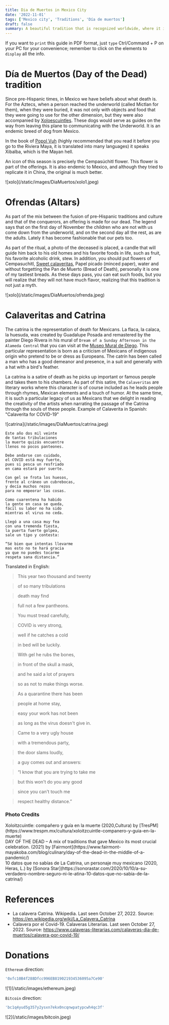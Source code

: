 ```yaml
---
title: Dia de Muertos in Mexico City
date: '2022-11-01'
tags: ['Mexico city', 'Traditions', 'Día de muertos']
draft: false
summary: A beautiful tradition that is recognized worldwide, where it is a must not to come to Mexico.
---
```


If you want to `print` this guide in PDF format, just `type` Ctrl/Command + P on your PC for your convenience; remember to click on the elements to `display` all the info.

# Día de Muertos (Day of the Dead) tradition

Since pre-Hispanic times, in Mexico we have beliefs about what death is. For the Aztecs, when a person reached the underworld (called Mictlan for them), when they were buried, it was not only with objects and food that they were going to use for the other dimension,
but they were also accompanied by [Xoloescuintles](https://www.nationalgeographic.com/history/article/hairless-dog-mexico-xolo-xoloitzcuintli-Aztec#:~:text=Sometimes%20known%20as%20the%20Mexican,%2C%20and%20itzcuintli%2C%20or%20dog.).
These dogs would serve as guides on the way from leaving this plane to communicating with the Underworld. It is an endemic breed of dog from Mexico.

In the book of [Popol Vuh](https://www.mesoweb.com/publications/Christenson/PopolVuh.pdf) (highly recommended that you read it before you go to the Riviera Maya, it is translated into many languages) it speaks Xibalba, which is the Mayan hell.

An icon of this season is precisely the Cempasúchitl flower. This flower is part of the offerings. It is also endemic to Mexico, and although they tried to replicate it in China, the original is much better.

<div>![xolo](/static/images/DiaMuertos/xolo1.jpeg)</div>

# Ofrendas (Altars)

As part of the mix between the fusion of pre-Hispanic traditions and culture and that of the conquerors, an offering is made for our dead.
The legend says that on the first day of November the children who are not with us come down from the underworld, and on the second day all the rest, as are the adults. Lately it has become fashionable that our pets too.

As part of the ritual, a photo of the deceased is placed, a candle that will guide him back to his old homes and his favorite foods in life, such as fruit, his favorite alcoholic drink, stew. In addition, you should put flowers of
Cempasuchitl, [Sweet calaveritas](https://us.kiwilimon.com/recipe/desserts/sugar-skulls), Papel picado (minced paper), water and without forgetting the Pan de Muerto (Bread of Death), personally it is one of my tastiest breads. As these days pass, you can eat such foods, but you will realize that they will not have much flavor, realizing that this tradition is not just a myth.

<div>![xolo](/static/images/DiaMuertos/ofrenda.jpeg)</div>

# Calaveritas and Catrina

The catrina is the representation of death for Mexicans. La flaca, la calaca, la huesuda, was created by Guadalupe Posada and remastered by the painter Diego Rivera in his mural of `Dream of a Sunday Afternoon in the Alameda Central` that you can visit at the [Museo Mural de Diego](/blog/diegoNFrida).
This particular representation is born as a criticism of Mexicans of indigenous origin who pretend to be or dress as Europeans. The catrín has been called a man who has a good demeanor and presence, in a suit and generally with a hat with a bird's feather.

La catrina is a satire of death as he picks up important or famous people and takes them to his chambers. As part of this satire, the `Calaveritas` are literary works where this character is of course included as he leads people through rhymes, Mexican elements and a touch of humor.
At the same time, it is such a particular legacy of us as Mexicans that we delight in reading the creativity of the artists when narrating the passage of the Catrina through the souls of these people. Example of Calaverita in Spanish: "Calaverita for COVID-19"

<div>![catrina](/static/images/DiaMuertos/catrina.jpeg)</div>

```
Este año dos mil veinte
de tantas tribulaciones
la muerte quizás encuentre
llenos no pocos panteones.

Debe andarse con cuidado,
el COVID está muy fuerte,
pues si pesca un resfriado
en cama estará por suerte.

Con gel se frota los huesos,
frente al cráneo un cubrebocas,
y decía muchos rezos
para no empeorar las cosas.

Como cuarentena ha habido
la gente en casa se queda,
fácil su labor no ha sido
mientras el virus no ceda.

Llegó a una casa muy fea
con una tremenda fiesta,
la puerta fuerte golpea,
sale un tipo y contesta:

“Sé bien que intentas llevarme
mas esto no te hará gracia
ya que no puedes tocarme
respeta sana distancia.”
```

Translated in English:

> This year two thousand and twenty

> of so many tribulations

> death may find

> full not a few pantheons.

> You must tread carefully,

> COVID is very strong,

> well if he catches a cold

> in bed will be luckily.

> With gel he rubs the bones,

> in front of the skull a mask,

> and he said a lot of prayers

> so as not to make things worse.

> As a quarantine there has been

> people at home stay,

> easy your work has not been

> as long as the virus doesn't give in.

> Came to a very ugly house

> with a tremendous party,

> the door slams loudly,

> a guy comes out and answers:

> “I know that you are trying to take me

> but this won't do you any good

> since you can't touch me

> respect healthy distance.”

### Photo Credits

<div>
  Xoloitzcuintle: compañero y guía en la muerte (2020,Cultura) by
  [TresPM](https://www.trespm.mx/cultura/xoloitzcuintle-companero-y-guia-en-la-muerte)
</div>
<div>
  DAY OF THE DEAD – A mix of traditions that gave Mexico its most crucial celebration. (2021) by
  [Fairmont](https://www.fairmont-mayakoba.com/blog/culinary/day-of-the-dead-in-the-middle-of-a-pandemic/)
</div>
<div>
  10 datos que no sabías de La Catrina, un personaje muy mexicano (2020, Heras, L.) by [Sonora
  Star](https://sonorastar.com/2020/10/10/a-su-verdadero-nombre-seguro-ni-le-atina-10-datos-que-no-sabia-de-la-catrina/)
</div>

# References

- La calavera Catrina. Wikipedia. Last seen October 27, 2022. Source: https://en.wikipedia.org/wiki/La_Calavera_Catrina
- Calavera por el Covid-19. Calaveras Literarias. Last seen October 27, 2022. Source: https://www.calaveras-literarias.com/calaveras-dia-de-muertos/calavera-por-covid-19/

# Donations

`Ethereum` direction:

```bash
'0xfc10B4f288Dfcc996EB819021934536095a7Ce90'
```

<div className="-mx-2 flex flex-wrap overflow-hidden xl:-mx-2">
  <div className="my-1 w-full overflow-hidden px-2 xl:my-1 xl:w-1/2 xl:px-2">
    ![1](/static/images/ethereum.jpeg)
  </div>
</div>

`Bitcoin` direction:

```bash
'bc1q4yud5g357y2ysxn7ekx0ncqnwpatypcwh4qc3f'
```

<div className="-mx-2 flex flex-wrap overflow-hidden xl:-mx-2">
  <div className="my-1 w-full overflow-hidden px-2 xl:my-1 xl:w-1/2 xl:px-2">
    ![2](/static/images/bitcoin.jpeg)
  </div>
</div>
